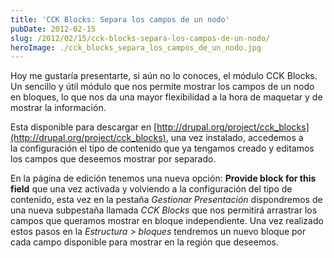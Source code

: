 ```yaml
---
title: 'CCK Blocks: Separa los campos de un nodo'
pubDate: 2012-02-15
slug: /2012/02/15/cck-blocks-separa-los-campos-de-un-nodo/
heroImage: ./cck_blocks_separa_los_campos_de_un_nodo.jpg
---
```


Hoy me gustaría presentarte, si aún no lo conoces, el módulo CCK Blocks. Un sencillo y útil módulo que nos permite mostrar los campos de un nodo en bloques, lo que nos da una mayor flexibilidad a la hora de maquetar y de mostrar la información.

Esta disponible para descargar en [http://drupal.org/project/cck_blocks](http://drupal.org/project/cck_blocks), una vez instalado, accedemos a la configuración el tipo de contenido que ya tengamos creado y editamos los campos que deseemos mostrar por separado.

En la página de edición tenemos una nueva opción: **Provide block for this field** que una vez activada y volviendo a la configuración del tipo de contenido, esta vez en la pestaña *Gestionar Presentación* dispondremos de una nueva subpestaña llamada *CCK Blocks* que nos permitirá arrastrar los campos que queramos mostrar en bloque independiente. Una vez realizado estos pasos en la *Estructura > bloques* tendremos un nuevo bloque por cada campo disponible para mostrar en la región que deseemos.
